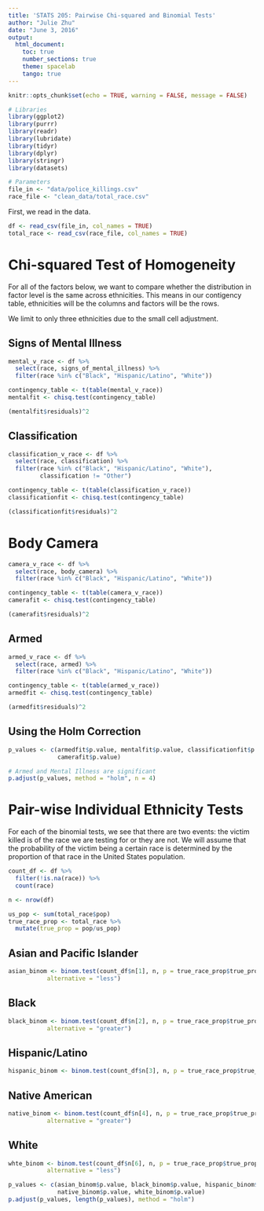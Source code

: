 ```yaml
---
title: 'STATS 205: Pairwise Chi-squared and Binomial Tests'
author: "Julie Zhu"
date: "June 3, 2016"
output:
  html_document:
    toc: true
    number_sections: true
    theme: spacelab
    tango: true
---
```


```r
knitr::opts_chunk$set(echo = TRUE, warning = FALSE, message = FALSE)
```

```r
# Libraries
library(ggplot2)
library(purrr)
library(readr)
library(lubridate)
library(tidyr)
library(dplyr)
library(stringr)
library(datasets)

# Parameters
file_in <- "data/police_killings.csv"
race_file <- "clean_data/total_race.csv"
```

First, we read in the data. 

```r
df <- read_csv(file_in, col_names = TRUE)
total_race <- read_csv(race_file, col_names = TRUE)
```

# Chi-squared Test of Homogeneity

For all of the factors below, we want to compare whether the distribution
in factor level is the same across ethnicities. This means in our contigency 
table, ethnicities will be the columns and factors will be the rows. 

We limit to only three ethnicities due to the small cell adjustment. 

## Signs of Mental Illness

```r
mental_v_race <- df %>%
  select(race, signs_of_mental_illness) %>%
  filter(race %in% c("Black", "Hispanic/Latino", "White"))

contingency_table <- t(table(mental_v_race))
mentalfit <- chisq.test(contingency_table)

(mentalfit$residuals)^2
```

## Classification

```r
classification_v_race <- df %>%
  select(race, classification) %>%
  filter(race %in% c("Black", "Hispanic/Latino", "White"),
         classification != "Other")

contingency_table <- t(table(classification_v_race))
classificationfit <- chisq.test(contingency_table)

(classificationfit$residuals)^2
```

# Body Camera

```r
camera_v_race <- df %>%
  select(race, body_camera) %>%
  filter(race %in% c("Black", "Hispanic/Latino", "White"))

contingency_table <- t(table(camera_v_race))
camerafit <- chisq.test(contingency_table)

(camerafit$residuals)^2
```

## Armed

```r
armed_v_race <- df %>%
  select(race, armed) %>%
  filter(race %in% c("Black", "Hispanic/Latino", "White"))

contingency_table <- t(table(armed_v_race))
armedfit <- chisq.test(contingency_table)

(armedfit$residuals)^2
```

## Using the Holm Correction

```r
p_values <- c(armedfit$p.value, mentalfit$p.value, classificationfit$p.value,
              camerafit$p.value)

# Armed and Mental Illness are significant
p.adjust(p_values, method = "holm", n = 4) 
```

# Pair-wise Individual Ethnicity Tests

For each of the binomial tests, we see that there are two events: the victim
killed is of the race we are testing for or they are not. We will assume that
the probability of the victim being a certain race is determined by the 
proportion of that race in the United States population. 

```r
count_df <- df %>%
  filter(!is.na(race)) %>%
  count(race) 

n <- nrow(df)

us_pop <- sum(total_race$pop)
true_race_prop <- total_race %>%
  mutate(true_prop = pop/us_pop)
```

## Asian and Pacific Islander

```r
asian_binom <- binom.test(count_df$n[1], n, p = true_race_prop$true_prop[1],
           alternative = "less")
```

## Black

```r
black_binom <- binom.test(count_df$n[2], n, p = true_race_prop$true_prop[2],
           alternative = "greater")
```

## Hispanic/Latino

```r
hispanic_binom <- binom.test(count_df$n[3], n, p = true_race_prop$true_prop[3])
```

## Native American

```r
native_binom <- binom.test(count_df$n[4], n, p = true_race_prop$true_prop[4],
           alternative = "greater")
```

## White

```r
whte_binom <- binom.test(count_df$n[6], n, p = true_race_prop$true_prop[6],
           alternative = "less")
```

```r
p_values <- c(asian_binom$p.value, black_binom$p.value, hispanic_binom$p.value,
              native_binom$p.value, white_binom$p.value)
p.adjust(p_values, length(p_values), method = "holm")
```

